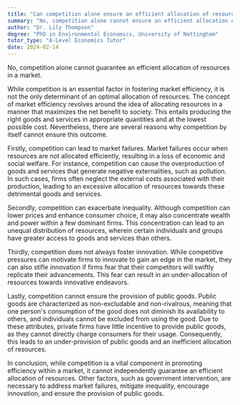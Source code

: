 ```yaml
---
title: "Can competition alone ensure an efficient allocation of resources in a market?"
summary: "No, competition alone cannot ensure an efficient allocation of resources in a market."
author: "Dr. Lily Thompson"
degree: "PhD in Environmental Economics, University of Nottingham"
tutor_type: "A-Level Economics Tutor"
date: 2024-02-14
---
```


No, competition alone cannot guarantee an efficient allocation of resources in a market.

While competition is an essential factor in fostering market efficiency, it is not the only determinant of an optimal allocation of resources. The concept of market efficiency revolves around the idea of allocating resources in a manner that maximizes the net benefit to society. This entails producing the right goods and services in appropriate quantities and at the lowest possible cost. Nevertheless, there are several reasons why competition by itself cannot ensure this outcome.

Firstly, competition can lead to market failures. Market failures occur when resources are not allocated efficiently, resulting in a loss of economic and social welfare. For instance, competition can cause the overproduction of goods and services that generate negative externalities, such as pollution. In such cases, firms often neglect the external costs associated with their production, leading to an excessive allocation of resources towards these detrimental goods and services.

Secondly, competition can exacerbate inequality. Although competition can lower prices and enhance consumer choice, it may also concentrate wealth and power within a few dominant firms. This concentration can lead to an unequal distribution of resources, wherein certain individuals and groups have greater access to goods and services than others.

Thirdly, competition does not always foster innovation. While competitive pressures can motivate firms to innovate to gain an edge in the market, they can also stifle innovation if firms fear that their competitors will swiftly replicate their advancements. This fear can result in an under-allocation of resources towards innovative endeavors.

Lastly, competition cannot ensure the provision of public goods. Public goods are characterized as non-excludable and non-rivalrous, meaning that one person's consumption of the good does not diminish its availability to others, and individuals cannot be excluded from using the good. Due to these attributes, private firms have little incentive to provide public goods, as they cannot directly charge consumers for their usage. Consequently, this leads to an under-provision of public goods and an inefficient allocation of resources.

In conclusion, while competition is a vital component in promoting efficiency within a market, it cannot independently guarantee an efficient allocation of resources. Other factors, such as government intervention, are necessary to address market failures, mitigate inequality, encourage innovation, and ensure the provision of public goods.
    
